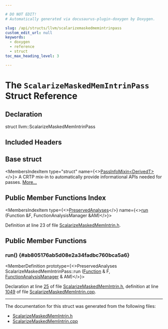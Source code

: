 ```yaml
---

# DO NOT EDIT!
# Automatically generated via docusaurus-plugin-doxygen by Doxygen.

slug: /api/structs/llvm/scalarizemaskedmemintrinpass
custom_edit_url: null
keywords:
  - doxygen
  - reference
  - struct
toc_max_heading_level: 3

---
```





# The `ScalarizeMaskedMemIntrinPass` Struct Reference

<DoxygenPage pluginConfig={pluginConfig}>



## Declaration

<CodeBlock>struct llvm::ScalarizeMaskedMemIntrinPass</CodeBlock>

## Included Headers

<IncludesList>
<IncludesListItem
  filePath="llvm/Transforms/Scalar/ScalarizeMaskedMemIntrin.h"
  permalink="/docs/api/files/include/include/llvm/include/llvm/transforms/include/llvm/transforms/scalar/scalarizemaskedmemintrin-h"
  isLocal="true" />
</IncludesList>

## Base struct

<MembersIndex>

<MembersIndexItem
  type="struct"
  name={<><a href="/docs/api/structs/llvm/passinfomixin">PassInfoMixin&lt;DerivedT&gt;</a></>}>
A CRTP mix-in to automatically provide informational APIs needed for passes. <a href="/docs/api/structs/llvm/passinfomixin/#details">More...</a>
</MembersIndexItem>

</MembersIndex>

## Public Member Functions Index

<MembersIndex>

<MembersIndexItem
  type={<><a href="/docs/api/classes/llvm/preservedanalyses">PreservedAnalyses</a></>}
  name={<><a href="#ab805176ab5d08e2a34fadbc760bca5a6">run</a> (Function &amp;F, FunctionAnalysisManager &amp;AM)</>}>
</MembersIndexItem>

</MembersIndex>


Definition at line 23 of file <a href="/docs/api/files/include/include/llvm/include/llvm/transforms/include/llvm/transforms/scalar/scalarizemaskedmemintrin-h">ScalarizeMaskedMemIntrin.h</a>.

<SectionDefinition>

## Public Member Functions

### run() {#ab805176ab5d08e2a34fadbc760bca5a6}

<MemberDefinition
  prototype={<>PreservedAnalyses ScalarizeMaskedMemIntrinPass::run (<a href="/docs/api/classes/llvm/function">Function</a> &amp; F, <a href="/docs/api/namespaces/llvm/#adce09a5a0de0e3177eb00e932734af2f">FunctionAnalysisManager</a> &amp; AM)</>}>

Declaration at line <a href="/docs/api/files/include/include/llvm/include/llvm/transforms/include/llvm/transforms/scalar/scalarizemaskedmemintrin-h/#l00025">25</a> of file <a href="/docs/api/files/include/include/llvm/include/llvm/transforms/include/llvm/transforms/scalar/scalarizemaskedmemintrin-h">ScalarizeMaskedMemIntrin.h</a>, definition at line <a href="/docs/api/files/lib/lib/transforms/lib/transforms/scalar/scalarizemaskedmemintrin-cpp/#l01049">1049</a> of file <a href="/docs/api/files/lib/lib/transforms/lib/transforms/scalar/scalarizemaskedmemintrin-cpp">ScalarizeMaskedMemIntrin.cpp</a>.
</MemberDefinition>

</SectionDefinition>

<hr/>

The documentation for this struct was generated from the following files:

<ul>
<li><a href="/docs/api/files/include/include/llvm/include/llvm/transforms/include/llvm/transforms/scalar/scalarizemaskedmemintrin-h">ScalarizeMaskedMemIntrin.h</a></li>
<li><a href="/docs/api/files/lib/lib/transforms/lib/transforms/scalar/scalarizemaskedmemintrin-cpp">ScalarizeMaskedMemIntrin.cpp</a></li>
</ul>

</DoxygenPage>
